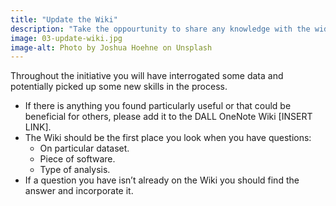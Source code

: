 ```yaml
---
title: "Update the Wiki"
description: "Take the oppourtunity to share any knowledge with the wider team."
image: 03-update-wiki.jpg
image-alt: Photo by Joshua Hoehne on Unsplash
---
```

  
Throughout the initiative you will have interrogated some data and potentially picked up some new skills in the process.

- If there is anything you found particularly useful or that could be beneficial for others, please add it to the DALL OneNote Wiki [INSERT LINK].
- The Wiki should be the first place you look when you have questions:
  - On particular dataset.
  - Piece of software.
  - Type of analysis.
- If a question you have isn't already on the Wiki you should find the answer and incorporate it.

